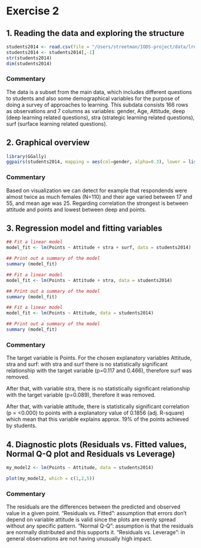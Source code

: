 # Exercise 2


## 1. Reading the data and exploring the structure

```r
students2014 <- read.csv(file = "/Users/streetman/IODS-project/data/lrn14.csv", header = T, sep=",")
students2014 <- students2014[,-1]
str(students2014)
dim(students2014)
```

### Commentary
The data is a subset from the main data, which includes different questions to students and also some demographical variables for the purpose of doing a survey of approaches to learning. This subdata consists 166 rows as observations and 7 columns as variables: gender, Age, Attitude, deep (deep learning related questions), stra (strategic learning related questions), surf (surface learning related questions).



## 2. Graphical overview
```r
library(GGally)
ggpairs(students2014, mapping = aes(col=gender, alpha=0.3), lower = list(combo = wrap("facethist", bins = 20)))
```

### Commentary
Based on visualization we can detect for example that respondends were almost twice as much females (N=110) and their age varied between 17 and 55, and mean age was 25. Regarding correlation the strongest is between attitude and points and lowest between deep and points.



## 3. Regression model and fitting variables

```r
## Fit a linear model
model_fit <- lm(Points ~ Attitude + stra + surf, data = students2014)

## Print out a summary of the model
summary (model_fit)
```

```r
## Fit a linear model
model_fit <- lm(Points ~ Attitude + stra, data = students2014)

## Print out a summary of the model
summary (model_fit)
```

```r
## Fit a linear model
model_fit <- lm(Points ~ Attitude, data = students2014)

## Print out a summary of the model
summary (model_fit)
```


### Commentary
The target variable is Points. For the chosen explanatory variables Attitude, stra and surf: with stra and surf there is no statistically significant relationship with the target variable (p=0.117 and 0.466), therefore surf was removed.

After that, with variable stra, there is no statistically significant relationship with the target variable (p=0.089), therefore it was removed.

After that, with variable attitude, there is statistically significant correlation (p = <0.000) to points with a explanatory value of 0.1856 (adj. R-square) which mean that this variable explains approx. 19% of the points achieved by students.



## 4. Diagnostic plots (Residuals vs. Fitted values, Normal Q-Q plot and Residuals vs Leverage)

```r
my_model2 <- lm(Points ~ Attitude, data = students2014)

plot(my_model2, which = c(1,2,5))
```

### Commentary
The residuals are the differences between the predicted and observed value in a given point. "Residuals vs. Fitted": assumption that errors don't depend on variable attitude is valid since the plots are evenly spread without any specific pattern. "Normal Q-Q": assumption is that the residuals are normally distributed and this supports it. "Residuals vs. Leverage": in general observations are not having unusually high impact.



